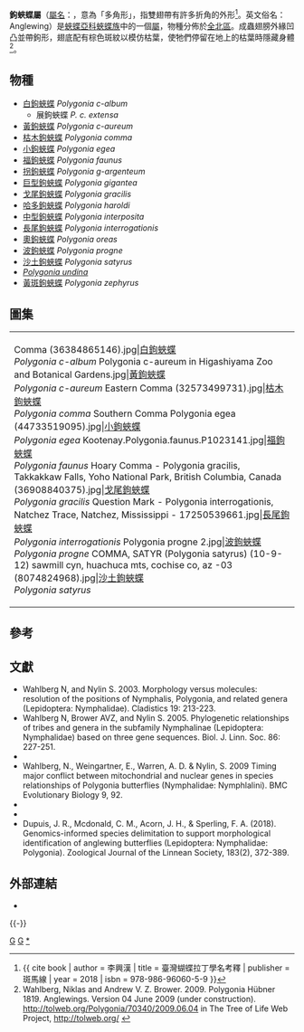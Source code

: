 {{NoteTA|G1=Butterfly}}
{{Automatic Taxobox
| taxon = Polygonia
| image = Question Mark Polygonia interrogationis Dorsal 1533px.jpg
| image_caption = [[長尾鉤蛺蝶|長尾鉤蛺蝶]]<br />''Polygonia interrogationis''
| authority = Hübner, 1819
| type_species = [[黃鉤蛺蝶|黃鉤蛺蝶]]<br />''Papilio c-aureum''
| type_species_authority = Linnaeus, 1758
| subdivision_ranks = 物種
| subdivision = 共16種，詳見正文。
| synonyms =
* ''Eugonia'' <small>Hübner 1819</small>
* ''Comma'' <small>Rennie 1832</small>
* ''Grapta'' <small>Kirby 1837</small>
}}

'''鉤蛺蝶屬'''（[[學名|屬名]]：{{snamei|Polygonia}}，意為「多角形」，指雙翅帶有許多折角的外形<ref>{{ cite book | author = 李興漢 | title = 臺灣蝴蝶拉丁學名考釋 | publisher = 斑馬線 | year = 2018 | isbn = 978-986-96060-5-9 }}</ref>。英文俗名：Anglewing）是[[蛺蝶亞科|蛺蝶亞科]][[蛺蝶族|蛺蝶族]]中的一個[[屬|屬]]，物種分佈於[[全北區|全北區]]。成蟲翅膀外緣凹凸並帶鉤形，翅底配有棕色斑紋以模仿枯葉，使牠們停留在地上的枯葉時隱藏身體<ref>Wahlberg, Niklas and Andrew V. Z. Brower. 2009. Polygonia Hübner 1819. Anglewings. Version 04 June 2009 (under construction). http://tolweb.org/Polygonia/70340/2009.06.04 in The Tree of Life Web Project, http://tolweb.org/ {{Wayback|url=http://tolweb.org/ |date=20110515100516 }}</ref>。

== 物種 ==
* [[白鉤蛺蝶|白鉤蛺蝶]] ''Polygonia c-album''
** 展鉤蛺蝶 ''P. c. extensa''
* [[黃鉤蛺蝶|黃鉤蛺蝶]] ''Polygonia c-aureum''
* [[枯木鉤蛺蝶|枯木鉤蛺蝶]] ''Polygonia comma''
* [[小鉤蛺蝶|小鉤蛺蝶]] ''Polygonia egea''
* [[福鉤蛺蝶|福鉤蛺蝶]] ''Polygonia faunus''
* [[拐鉤蛺蝶|拐鉤蛺蝶]] ''Polygonia g-argenteum''
* [[巨型鉤蛺蝶|巨型鉤蛺蝶]] ''Polygonia gigantea''
* [[戈尾鉤蛺蝶|戈尾鉤蛺蝶]] ''Polygonia gracilis''
* [[哈多鉤蛺蝶|哈多鉤蛺蝶]] ''Polygonia haroldi''
* [[中型鉤蛺蝶|中型鉤蛺蝶]] ''Polygonia interposita''
* [[長尾鉤蛺蝶|長尾鉤蛺蝶]] ''Polygonia interrogationis''
* [[奧鉤蛺蝶|奧鉤蛺蝶]] ''Polygonia oreas''
* [[波鉤蛺蝶|波鉤蛺蝶]] ''Polygonia progne''
* [[沙土鉤蛺蝶|沙土鉤蛺蝶]] ''Polygonia satyrus''
* ''[[Polygonia_undina|Polygonia undina]]''
* [[黃斑鉤蛺蝶|黃斑鉤蛺蝶]] ''Polygonia zephyrus''

== 圖集 ==
{|
|-
| 
<gallery mode="packed">
Comma (36384865146).jpg|[[白鉤蛺蝶|白鉤蛺蝶]]<br>''Polygonia c-album''
Polygonia c-aureum in Higashiyama Zoo and Botanical Gardens.jpg|[[黃鉤蛺蝶|黃鉤蛺蝶]]<br>''Polygonia c-aureum''
Eastern Comma (32573499731).jpg|[[枯木鉤蛺蝶|枯木鉤蛺蝶]]<br>''Polygonia comma''
Southern Comma Polygonia egea (44733519095).jpg|[[小鉤蛺蝶|小鉤蛺蝶]]<br>''Polygonia egea''
Kootenay.Polygonia.faunus.P1023141.jpg|[[福鉤蛺蝶|福鉤蛺蝶]]<br>''Polygonia faunus''
Hoary Comma - Polygonia gracilis, Takkakkaw Falls, Yoho National Park, British Columbia, Canada (36908840375).jpg|[[戈尾鉤蛺蝶|戈尾鉤蛺蝶]]<br>''Polygonia gracilis''
Question Mark - Polygonia interrogationis, Natchez Trace, Natchez, Mississippi - 17250539661.jpg|[[長尾鉤蛺蝶|長尾鉤蛺蝶]]<br>''Polygonia interrogationis''
Polygonia progne 2.jpg|[[波鉤蛺蝶|波鉤蛺蝶]]<br>''Polygonia progne''
COMMA, SATYR (Polygonia satyrus) (10-9-12) sawmill cyn, huachuca mts, cochise co, az -03 (8074824968).jpg|[[沙土鉤蛺蝶|沙土鉤蛺蝶]]<br>''Polygonia satyrus''
</gallery>
|}

== 參考 ==
{{reflist|}}

== 文獻 ==
* Wahlberg N, and Nylin S. 2003. Morphology versus molecules: resolution of the positions of Nymphalis, Polygonia, and related genera (Lepidoptera: Nymphalidae). Cladistics 19: 213-223.
* Wahlberg N, Brower AVZ, and Nylin S. 2005. Phylogenetic relationships of tribes and genera in the subfamily Nymphalinae (Lepidoptera: Nymphalidae) based on three gene sequences. Biol. J. Linn. Soc. 86: 227-251.
* {{Cite book | author = 寿建新 周尧 李宇飞 | title = 世界蝴蝶分類名錄 | location = 中國 | publisher = 陝西科學技術出版社 | date = 2006-04-01 | ISBN = 9787536936768 | language= zh-hans }}
* Wahlberg, N., Weingartner, E., Warren, A. D. & Nylin, S. 2009 Timing major conflict between mitochondrial and nuclear genes in species relationships of Polygonia butterflies (Nymphalidae: Nymphlalini). BMC Evolutionary Biology 9, 92.
* {{Cite book | author = 徐堉峰 | title = 《臺灣蝴蝶圖鑑．下【蛺蝶】》 | location = 台灣 | publisher = 晨星出版有限公司 | date = 2013年3月10日 | ISBN = 9789861776682 | language= zh-hant }}
* {{Cite book | author = 呂至堅、陳建仁 | title = 《蝴蝶生活史圖鑑》 | location = 台灣 | publisher = 晨星出版有限公司 | date = 2014年3月23日 | ISBN = 9789861777849 | language= zh-hant }}
* Dupuis, J. R., Mcdonald, C. M., Acorn, J. H., & Sperling, F. A. (2018). Genomics-informed species delimitation to support morphological identification of anglewing butterflies (Lepidoptera: Nymphalidae: Polygonia). Zoological Journal of the Linnean Society, 183(2), 372-389.

== 外部連結 ==
* {{Commonscat-inline|Polygonia}}
{{taxonbar}}
{{-}}
{{蛺蝶亞科}}
[[Category:_1819年描述的分类群|G]]
[[Category:蛺蝶族|G]]
[[Category:鉤蛺蝶屬|*]]